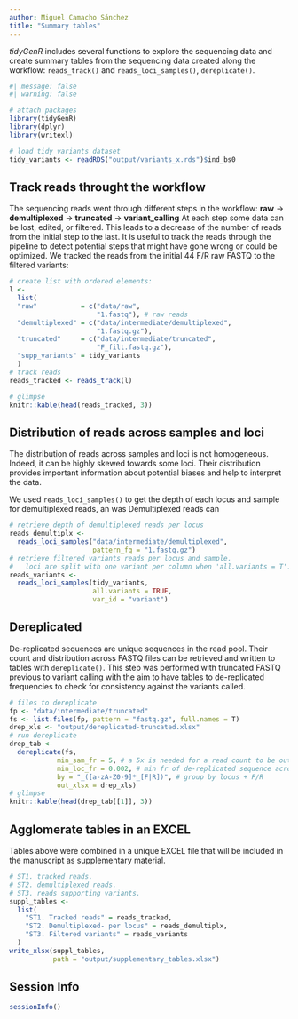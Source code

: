 ```yaml
---
author: Miguel Camacho Sánchez
title: "Summary tables"
---
```


*tidyGenR* includes several functions to explore the sequencing data and create summary tables from the sequencing data created along the workflow: `reads_track()` and `reads_loci_samples()`, `dereplicate()`.

```r
#| message: false
#| warning: false

# attach packages
library(tidyGenR)
library(dplyr)
library(writexl)

# load tidy variants dataset
tidy_variants <- readRDS("output/variants_x.rds")$ind_bs0
```

## Track reads throught the workflow

The sequencing reads went through different steps in the workflow:
**raw** -> **demultiplexed** -> **truncated** -> **variant_calling**
At each step some data can be lost, edited, or filtered. This leads to a decrease of the number of reads from the initial step to the last. It is useful to track the reads through the pipeline to detect potential steps that might have gone wrong or could be optimized.
We tracked the reads from the initial 44 F/R raw FASTQ to the filtered variants:
```r
# create list with ordered elements:
l <-
  list(
  "raw"           = c("data/raw",
                      "1.fastq"), # raw reads
  "demultiplexed" = c("data/intermediate/demultiplexed",
                      "1.fastq.gz"),
  "truncated"     = c("data/intermediate/truncated",
                      "F_filt.fastq.gz"),
  "supp_variants" = tidy_variants
  )
# track reads
reads_tracked <- reads_track(l)

# glimpse
knitr::kable(head(reads_tracked, 3))
```

## Distribution of reads across samples and loci

The distribution of reads across samples and loci is not homogeneous. Indeed, it can be highly skewed towards some loci. Their distribution provides important information about potential biases and help to interpret the data.

We used `reads_loci_samples()` to get the depth of each locus and sample for demultiplexed reads, an was Demultiplexed reads can

```r
# retrieve depth of demultiplexed reads per locus
reads_demultiplx <-
  reads_loci_samples("data/intermediate/demultiplexed",
                     pattern_fq = "1.fastq.gz")
# retrieve filtered variants reads per locus and sample.
#   loci are split with one variant per column when 'all.variants = T'.
reads_variants <-
  reads_loci_samples(tidy_variants,
                     all.variants = TRUE,
                     var_id = "variant")
```

## Dereplicated

De-replicated sequences are unique sequences in the read pool. Their count and distribution across FASTQ files can be retrieved and written to tables with `dereplicate()`. This step was performed with truncated FASTQ previous to variant calling with the aim to have tables to de-replicated frequencies to check for consistency against the variants called.

```r
# files to dereplicate
fp <- "data/intermediate/truncated"
fs <- list.files(fp, pattern = "fastq.gz", full.names = T)
drep_xls <- "output/dereplicated-truncated.xlsx"
# run dereplicate
drep_tab <-
  dereplicate(fs,
            min_sam_fr = 5, # a 5x is needed for a read count to be output in the table.
            min_loc_fr = 0.002, # min fr of de-replicated sequence across all samples in the group.
            by = "_([a-zA-Z0-9]*_[F|R])", # group by locus + F/R
            out_xlsx = drep_xls)
# glimpse
knitr::kable(head(drep_tab[[1]], 3))
```

## Agglomerate tables in an EXCEL
Tables above were combined in a unique EXCEL file that will be included in the manuscript as supplementary material.

```r
# ST1. tracked reads.
# ST2. demultiplexed reads.
# ST3. reads supporting variants.
suppl_tables <-
  list(
    "ST1. Tracked reads" = reads_tracked,
    "ST2. Demultiplexed- per locus" = reads_demultiplx,
    "ST3. Filtered variants" = reads_variants
  )
write_xlsx(suppl_tables,
           path = "output/supplementary_tables.xlsx")
```


## Session Info

```r
sessionInfo()
```
